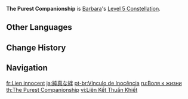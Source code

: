 {{Constellation Infobox
|image       = Constellation The Purest Companionship.png
|description = Increases the Level of [[Let the Show Begin♪]] by 3.<br />Maximum upgrade level is 15.
|level       = 5
|character   = Barbara
|utility1    = Talent Level Increase
|utility2    = Elemental Skill Level Increase
}}
'''The Purest Companionship''' is [[Barbara]]'s [[Level 5 Constellation]].

==Other Languages==
{{Other Languages
|en      = The Purest Companionship
|zhs     = 纯真的羁绊
|zhs_rm  = Chúnzhēn de jībàn
|zht     = 純真的羈絆
|zht_rm  = Chúnzhēn de jībàn
|zh_tl   = Fetters of Innocence
|ja      = 純真な絆
|ja_rm   = Junshinna Kizuna
|ja_tl   = Pure Bond
|ko      = 순수한 유대
|ko_rm   = Sunsuhan yudae
|ko_tl   = The Purest Companionship
|es      = Vínculo de inocencia
|es_tl   = Union of Innocence
|fr      = Lien innocent
|fr_tl   = Innocent Bond
|ru      = Воля к жизни
|ru_tl   = Will to Live
|th      = The Purest Companionship
|vi      = Liên Kết Thuần Khiết
|vi_tl   = Pure Companionship
|de      = Wahre Freundschaft
|de_tl   = True Friendship
|id      = The Purest Companionship
|pt      = Vínculo de Inocência
|pt_tl   = Bond of Innocence
|tr      = Gerçek Yoldaşlık
|tr_tl   = 
|it      = La promessa più sincera
|it_tl   = 
}}

==Change History==
{{Change History|1.0}}

==Navigation==
{{Talent Navbox|Barbara}}

[[fr:Lien innocent]]
[[ja:純真な絆]]
[[pt-br:Vínculo de Inocência]]
[[ru:Воля к жизни]]
[[th:The Purest Companionship]]
[[vi:Liên Kết Thuần Khiết]]